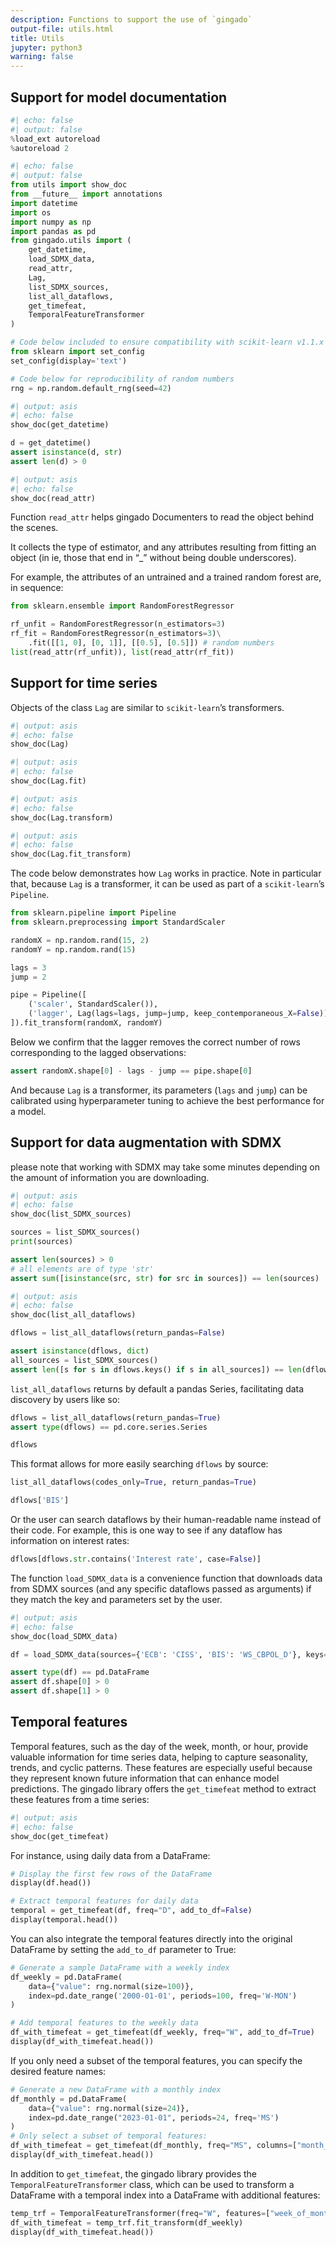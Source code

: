 ```yaml
---
description: Functions to support the use of `gingado`
output-file: utils.html
title: Utils
jupyter: python3
warning: false
---
```


## Support for model documentation


```python
#| echo: false
#| output: false
%load_ext autoreload
%autoreload 2
```

```python
#| echo: false
#| output: false
from utils import show_doc
from __future__ import annotations
import datetime
import os
import numpy as np
import pandas as pd
from gingado.utils import (
    get_datetime,
    load_SDMX_data,
    read_attr,
    Lag,
    list_SDMX_sources,
    list_all_dataflows,
    get_timefeat,
    TemporalFeatureTransformer
)

# Code below included to ensure compatibility with scikit-learn v1.1.x
from sklearn import set_config
set_config(display='text')

# Code below for reproducibility of random numbers
rng = np.random.default_rng(seed=42)
```

```python
#| output: asis
#| echo: false
show_doc(get_datetime)
```

```python

d = get_datetime()
assert isinstance(d, str)
assert len(d) > 0
```

```python
#| output: asis
#| echo: false
show_doc(read_attr)
```

Function `read_attr` helps gingado Documenters to read the object behind the scenes.

It collects the type of estimator, and any attributes resulting from fitting an object (in ie, those that end in "_" without being double underscores).

For example, the attributes of an untrained and a trained random forest are, in sequence:

```python

from sklearn.ensemble import RandomForestRegressor
```

```python

rf_unfit = RandomForestRegressor(n_estimators=3)
rf_fit = RandomForestRegressor(n_estimators=3)\
    .fit([[1, 0], [0, 1]], [[0.5], [0.5]]) # random numbers
list(read_attr(rf_unfit)), list(read_attr(rf_fit))
```

## Support for time series

Objects of the class `Lag` are similar to `scikit-learn`'s transformers.

```python
#| output: asis
#| echo: false
show_doc(Lag)
```

```python
#| output: asis
#| echo: false
show_doc(Lag.fit)
```

```python
#| output: asis
#| echo: false
show_doc(Lag.transform)
```

```python
#| output: asis
#| echo: false
show_doc(Lag.fit_transform)
```

The code below demonstrates how `Lag` works in practice. Note in particular that, because `Lag` is a transformer, it can be used as part of a `scikit-learn`'s `Pipeline`. 

```python

from sklearn.pipeline import Pipeline
from sklearn.preprocessing import StandardScaler
```

```python

randomX = np.random.rand(15, 2)
randomY = np.random.rand(15)

lags = 3
jump = 2

pipe = Pipeline([
    ('scaler', StandardScaler()),
    ('lagger', Lag(lags=lags, jump=jump, keep_contemporaneous_X=False))
]).fit_transform(randomX, randomY)
```

Below we confirm that the lagger removes the correct number of rows corresponding to the lagged observations:

```python

assert randomX.shape[0] - lags - jump == pipe.shape[0]
```

And because `Lag` is a transformer, its parameters (`lags` and `jump`) can be calibrated using hyperparameter tuning to achieve the best performance for a model.

## Support for data augmentation with SDMX

:::{.callout-note}

please note that working with SDMX may take some minutes depending on the amount of information you are downloading.

:::

```python
#| output: asis
#| echo: false
show_doc(list_SDMX_sources)
```

```python

sources = list_SDMX_sources()
print(sources)

assert len(sources) > 0
# all elements are of type 'str'
assert sum([isinstance(src, str) for src in sources]) == len(sources)
```

```python
#| output: asis
#| echo: false
show_doc(list_all_dataflows)
```

```python

dflows = list_all_dataflows(return_pandas=False)

assert isinstance(dflows, dict)
all_sources = list_SDMX_sources()
assert len([s for s in dflows.keys() if s in all_sources]) == len(dflows.keys())
```

`list_all_dataflows` returns by default a pandas Series, facilitating data discovery by users like so:

```python

dflows = list_all_dataflows(return_pandas=True)
assert type(dflows) == pd.core.series.Series

dflows
```

This format allows for more easily searching `dflows` by source:

```python

list_all_dataflows(codes_only=True, return_pandas=True)
```

```python

dflows['BIS']
```

Or the user can search dataflows by their human-readable name instead of their code. For example, this is one way to see if any dataflow has information on interest rates:

```python

dflows[dflows.str.contains('Interest rate', case=False)]
```

The function `load_SDMX_data` is a convenience function that downloads data from SDMX sources (and any specific dataflows passed as arguments) if they match the key and parameters set by the user.

```python
#| output: asis
#| echo: false
show_doc(load_SDMX_data)
```

```python

df = load_SDMX_data(sources={'ECB': 'CISS', 'BIS': 'WS_CBPOL_D'}, keys={'FREQ': 'D'}, params={'startPeriod': 2003})

assert type(df) == pd.DataFrame
assert df.shape[0] > 0
assert df.shape[1] > 0
```


## Temporal features
Temporal features, such as the day of the week, month, or hour, provide valuable information for time series data, helping to capture seasonality, trends, and cyclic patterns. These features are especially useful because they represent known future information that can enhance model predictions.
The gingado library offers the `get_timefeat` method to extract these features from a time series:
```python
#| output: asis
#| echo: false
show_doc(get_timefeat)
```

For instance, using daily data from a DataFrame:
```python
# Display the first few rows of the DataFrame
display(df.head())

# Extract temporal features for daily data
temporal = get_timefeat(df, freq="D", add_to_df=False)
display(temporal.head())
```

You can also integrate the temporal features directly into the original DataFrame by setting the `add_to_df` parameter to True:
```python
# Generate a sample DataFrame with a weekly index
df_weekly = pd.DataFrame(
    data={"value": rng.normal(size=100)},
    index=pd.date_range('2000-01-01', periods=100, freq='W-MON')
)

# Add temporal features to the weekly data
df_with_timefeat = get_timefeat(df_weekly, freq="W", add_to_df=True)
display(df_with_timefeat.head())
```

If you only need a subset of the temporal features, you can specify the desired feature names:

```python
# Generate a new DataFrame with a monthly index
df_monthly = pd.DataFrame(
    data={"value": rng.normal(size=24)},
    index=pd.date_range("2023-01-01", periods=24, freq='MS')
)
# Only select a subset of temporal features:
df_with_timefeat = get_timefeat(df_monthly, freq="MS", columns=["month_of_year", "quarter_of_year"])
display(df_with_timefeat.head())

```


In addition to `get_timefeat`, the gingado library provides the `TemporalFeatureTransformer` class, which can be used to transform a DataFrame with a temporal index into a DataFrame with additional features:

```python
temp_trf = TemporalFeatureTransformer(freq="W", features=["week_of_month", "week_of_year", "quarter_of_year"])
df_with_timefeat = temp_trf.fit_transform(df_weekly)
display(df_with_timefeat.head())
```